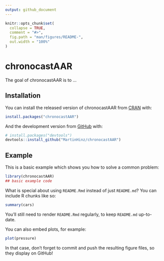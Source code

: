 ```yaml
---
output: github_document
---
```


<!-- README.md is generated from README.Rmd. Please edit that file -->

```r
knitr::opts_chunk$set(
  collapse = TRUE,
  comment = "#>",
  fig.path = "man/figures/README-",
  out.width = "100%"
)
```

# chronocastAAR

<!-- badges: start -->
<!-- badges: end -->

The goal of chronocastAAR is to ...

## Installation

You can install the released version of chronocastAAR from [CRAN](https://CRAN.R-project.org) with:

``` r
install.packages("chronocastAAR")
```

And the development version from [GitHub](https://github.com/) with:

``` r
# install.packages("devtools")
devtools::install_github("MartinHinz/chronocastAAR")
```
## Example

This is a basic example which shows you how to solve a common problem:

```r
library(chronocastAAR)
## basic example code
```

What is special about using `README.Rmd` instead of just `README.md`? You can include R chunks like so:

```r
summary(cars)
```

You'll still need to render `README.Rmd` regularly, to keep `README.md` up-to-date.

You can also embed plots, for example:

```r
plot(pressure)
```

In that case, don't forget to commit and push the resulting figure files, so they display on GitHub!

